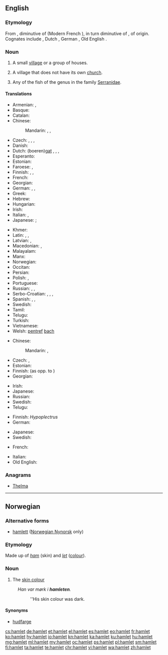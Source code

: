 {{also|Hamlet}}
==English==
{{wikipedia|Hamlet (place)}}

===Etymology===
From {{etyl|fro|en}} {{term|hamelet|lang=fro}}, diminutive of {{etyl|fro|en}} {{term|hamel|lang=fro}} (Modern French {{term|hameau|lang=fr}}), in turn diminutive of {{etyl|fro|en}} {{term|ham|lang=fro}}, of {{etyl|gem|en}} origin. Cognates include {{m|en|home}}, Dutch {{m|nl|heem}}, German {{m|de|Heim}}, Old English {{m|ang|hām}}.

===Noun===
{{en-noun}}

# A small [[village]] or a group of houses.
# {{context|British|lang=en}} A village that does not have its own [[church]].
# Any of the fish of the genus {{taxlink|Hypoplectrus|genus|noshow=1}} in the family [[Serranidae]].

====Translations====
{{trans-top|small village}}
* Armenian: {{t|hy|շեն|tr=šen}}, {{t|hy|գյուղակ|tr=gyuġak}}
* Basque: {{t|eu|herrixka}}
* Catalan: {{t|ca|poblet|m}}
* Chinese:
*: Mandarin: {{t|cmn|村莊|sc=Hani}}, {{t+|cmn|村庄|tr=cūnzhuāng|sc=Hani}}, {{t|cmn|小村|tr=xiǎocūn|sc=Hani}}
* Czech: {{t+|cs|osada|f}}, {{t+|cs|víska|f}}, {{t|cs|dědinka|f}}, {{t|cs|kolonie|f}}
* Danish: {{t|da|landsby}}
* Dutch: (boeren)[[gat]] {{g|n}}, {{t+|nl|gehucht|n}}, {{t+|nl|negorij}}, {{t|nl|uithoek}}
* Esperanto: {{t|eo|vilaĝeto}}
* Estonian: {{t+|et|küla}}
* Faroese: {{t|fo|bygd|f}}, {{t|fo|smábygd|f}}
* Finnish: {{t+|fi|pikkukylä}}, {{t+|fi|kyläpahanen}}, {{t|fi|taloryhmä}}
* French: {{t+|fr|hameau|m}}
* Georgian: {{t|ka|სოფელი|sc=Geor}}
* German: {{t+|de|Weiler|m}}, {{t+|de|Dorf|n}}, {{qualifier|pejorative}} {{t+|de|Kaff|n}}
* Greek: {{t+|el|χωριουδάκι|n|tr=chorioudáki|sc=Grek}}
* Hebrew: {{t+|he|כפרון|m|tr=kfarón}}
* Hungarian: {{t+|hu|falucska}}
* Irish: {{t|ga|gráig|f}}
* Italian: {{t+|it|casale|m}}, {{t|it|borgata|f}}
* Japanese: {{qualifier|a small village}} {{t|ja|村落|tr=sonraku}}; {{qualifier|a group of houses}} {{t|ja|集落|tr=shūraku}}
{{trans-mid}}
* Khmer: {{t|km|កូនភូមិ|sc=Khmr|tr=koon pʰuumi’}}
* Latin: {{t+|la|vīcus|m}}, {{t|la|vīculus|m}},
* Latvian: {{t+|lv|sādža|f}}, {{t+|lv|ciems|m}}
* Macedonian: {{t|mk|заселок|m|tr=záselok|sc=Cyrl}}, {{t|mk|селце|n|tr=sélce}}
* Malayalam: {{t-needed|ml}}
* Manx: {{t|gv|balley beg|m}}
* Norwegian: {{t+|no|landsby}}
* Occitan: {{t+|oc|masatge}}
* Persian: {{t+|fa|دهکده|tr=dehkade|sc=fa-Arab}}
* Polish: {{t+|pl|przysiółek|m}}, {{t|pl|sioło|n}}
* Portuguese: {{t+|pt|aldeia|f}}
* Russian: {{t+|ru|деревушка|f|tr=derevúška}}, {{t+|ru|хутор|m|tr=xútor}}, {{t+|ru|сельцо|n|tr=selcó|sc=Cyrl}}
* Serbo-Croatian: {{t|sh|zaseok|m}}, {{t+|sh|naselje|n}}, {{t+|sh|seoce|n}}, {{t+|sh|zaselak|m}}
* Spanish: {{t|es|aldehuela|f}}, {{t+|es|caserío|m}}, {{t+|es|aldea|f}}
* Swedish: {{t+|sv|by|c}}
* Tamil: {{t-needed|ta}}
* Telugu: {{t+|te|పల్లెటూరు|tr=palleTooru|sc=Telu}}
* Turkish: {{t+|tr|mezra}}
* Vietnamese: {{t+|vi|xóm}}
* Welsh: [[pentref]] [[bach#Welsh|bach]] {{g|m}}
{{trans-bottom}}

{{trans-top|village without its own church}}
* Chinese:
*: Mandarin: {{t|cmn|部落無教會的小村莊|sc=Hani}}, {{t|cmn|部落无教会的小村庄|tr=bùluò wú jiāohuì de xiǎo cūnzhuāng|sc=Hani}}
* Czech: {{t|cs|vesnička|f}}, {{t|cs|dědina|f}}
* Estonian: {{t+|et|küla}}
* Finnish: {{t+|fi|kylä}} (as opp. to {{t+|fi|kirkonkylä}})
* Georgian: {{t|ka|სოფელი|sc=Geor}}
{{trans-mid}}
* Irish: {{t|ga|gráig|f}}
* Japanese: {{qualifier|used to describe such European villages}} {{t+|ja|小村|tr=こむら, komura|sc=Jpan}}
* Russian: {{t+|ru|хутор|m|tr=xútor}}
* Swedish: {{t+|sv|by|c}}
* Telugu: {{t+|te|పల్లె|tr=palle|sc=Telu}}
{{trans-bottom}}

{{trans-top|fish}}
* Finnish: ''Hypoplectrus''
* German: {{t|de|Hamletbarsche}}
{{trans-mid}}
* Japanese: {{t-needed|ja}}
* Swedish: {{t|sv|hypoplectrus}}
{{trans-bottom}}

{{checktrans-top}}
* French: {{t-check|fr|hameau|m}}
{{trans-mid}}
* Italian: {{t-check|it|villaggio|m}}
* Old English: {{t-needed|ang}}
{{trans-bottom}}

===Anagrams===
* [[Thelma#English|Thelma]]

----

==Norwegian==

===Alternative forms===
* [[hamlett]] ([[Nynorsk|Norwegian Nynorsk]] only)

===Etymology===
Made up of ''[[ham]]'' (skin) and ''[[let]]'' ([[colour]]).

===Noun===
{{head|no|noun|g=m}}

# The [[skin colour]]
: ''Han var m&oslash;rk i '''hamleten'''.''
:: ''His skin colour was dark.

====Synonyms====
* [[hudfarge]]

[[cs:hamlet]]
[[de:hamlet]]
[[et:hamlet]]
[[el:hamlet]]
[[es:hamlet]]
[[eo:hamlet]]
[[fr:hamlet]]
[[ko:hamlet]]
[[hy:hamlet]]
[[io:hamlet]]
[[kn:hamlet]]
[[ka:hamlet]]
[[ku:hamlet]]
[[hu:hamlet]]
[[mg:hamlet]]
[[ml:hamlet]]
[[my:hamlet]]
[[oc:hamlet]]
[[ps:hamlet]]
[[pl:hamlet]]
[[sm:hamlet]]
[[fi:hamlet]]
[[ta:hamlet]]
[[te:hamlet]]
[[chr:hamlet]]
[[vi:hamlet]]
[[wa:hamlet]]
[[zh:hamlet]]